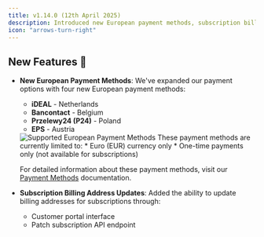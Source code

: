 ```yaml
---
title: v1.14.0 (12th April 2025)
description: Introduced new European payment methods, subscription billing address updates, and various improvements.
icon: "arrows-turn-right"
---
```


## New Features 🚀

- **New European Payment Methods**: We've expanded our payment options with four new European payment methods:
  - **iDEAL** - Netherlands
  - **Bancontact** - Belgium
  - **Przelewy24 (P24)** - Poland
  - **EPS** - Austria

  <Frame>
    <img alt="Supported European Payment Methods" src="/images/transactions/payments/european.png" />
  </Frame>

  <Note>
    These payment methods are currently limited to:
      * Euro (EUR) currency only
      * One-time payments only (not available for subscriptions)

    For detailed information about these payment methods, visit our [Payment Methods](/features/payment-methods) documentation.
  </Note>

- **Subscription Billing Address Updates**: Added the ability to update billing addresses for subscriptions through:
  * Customer portal interface
  * Patch subscription API endpoint